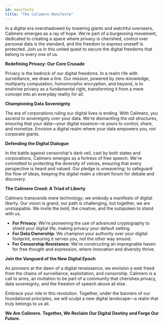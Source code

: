 ```yaml
---
id: manifesto
title: "The Calimero Manifesto"
---
```


In a digital era overshadowed by towering giants and watchful overseers, Calimero emerges as a ray of hope. We're part of a burgeoning movement, dedicated to creating a space where privacy is cherished, control over personal data is the standard, and the freedom to express oneself is protected. Join us in this united quest to secure the digital freedoms that belong to every one of us.

**Redefining Privacy: Our Core Crusade**

Privacy is the bedrock of our digital freedoms. In a realm rife with surveillance, we draw a line. Our mission, powered by zero-knowledge, multiparty computation, homomorphic encryption, and beyond, is to enshrine privacy as a fundamental right, transforming it from a mere concept into an everyday reality for all.

**Championing Data Sovereignty**

The era of corporations ruling our digital lives is ending. With Calimero, you ascend to sovereignty over your data. We're dismantling the old structures, ensuring that your data—your digital essence—is yours to control, share, and monetize. Envision a digital realm where your data empowers you, not corporate giants.

**Defending the Digital Dialogue**

In the battle against censorship's dark veil, cast by both states and corporations, Calimero emerges as a fortress of free speech. We're committed to protecting the diversity of voices, ensuring that every perspective is heard and valued. Our pledge is unwavering: to safeguard the flow of ideas, keeping the digital realm a vibrant forum for debate and discovery.

**The Calimero Creed: A Triad of Liberty**

Calimero transcends mere technology; we embody a manifesto of digital liberty. Our vision is grand, our path is challenging, but together, we are unstoppable. We invite the bold, the creative, and the outspoken to stand with us.

- **For Privacy**: We're pioneering the use of advanced cryptography to shield your digital life, making privacy your default setting.
- **For Data Ownership**: We champion your authority over your digital footprint, ensuring it serves you, not the other way around.
- **For Censorship Resistance**: We're constructing an impregnable haven for free thought and expression, where innovation and diversity thrive.

**Join the Vanguard of the New Digital Epoch**

As pioneers at the dawn of a digital renaissance, we envision a web freed from the chains of surveillance, exploitation, and censorship. Calimero is a call to arms, an invitation to be part of a community that cherishes privacy, data sovereignty, and the freedom of speech above all else.

Embrace your role in this revolution. Together, under the banners of our foundational principles, we will sculpt a new digital landscape—a realm that truly belongs to us all.

**We Are Calimero. Together, We Reclaim Our Digital Destiny and Forge Our Future.**
